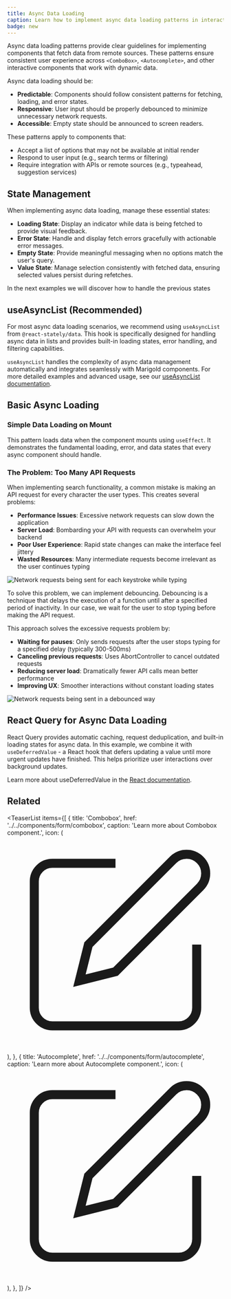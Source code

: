 ```yaml
---
title: Async Data Loading
caption: Learn how to implement async data loading patterns in interactive components.
badge: new
---
```


Async data loading patterns provide clear guidelines for implementing components that fetch data from remote sources. These patterns ensure consistent user experience across `<ComboBox>`, `<Autocomplete>`, and other interactive components that work with dynamic data.

Async data loading should be:

- **Predictable**: Components should follow consistent patterns for fetching, loading, and error states.
- **Responsive**: User input should be properly debounced to minimize unnecessary network requests.
- **Accessible**: Empty state should be announced to screen readers.

These patterns apply to components that:

- Accept a list of options that may not be available at initial render
- Respond to user input (e.g., search terms or filtering)
- Require integration with APIs or remote sources (e.g., typeahead, suggestion services)

## State Management

When implementing async data loading, manage these essential states:

- **Loading State**: Display an indicator while data is being fetched to provide visual feedback.
- **Error State**: Handle and display fetch errors gracefully with actionable error messages.
- **Empty State**: Provide meaningful messaging when no options match the user's query.
- **Value State**: Manage selection consistently with fetched data, ensuring selected values persist during refetches.

In the next examples we will discover how to handle the previous states

## useAsyncList (Recommended)

For most async data loading scenarios, we recommend using `useAsyncList` from `@react-stately/data`. This hook is specifically designed for handling async data in lists and provides built-in loading states, error handling, and filtering capabilities.

<ComponentDemo file="./use-async-list.demo.tsx" />

`useAsyncList` handles the complexity of async data management automatically and integrates seamlessly with Marigold components. For more detailed examples and advanced usage, see our [useAsyncList documentation](/components/hooks-and-utils/useAsyncListData).

## Basic Async Loading

### Simple Data Loading on Mount

This pattern loads data when the component mounts using `useEffect`. It demonstrates the fundamental loading, error, and data states that every async component should handle.

<ComponentDemo file="./basic-async-loading.demo.tsx" />

### The Problem: Too Many API Requests

When implementing search functionality, a common mistake is making an API request for every character the user types. This creates several problems:

- **Performance Issues**: Excessive network requests can slow down the application
- **Server Load**: Bombarding your API with requests can overwhelm your backend
- **Poor User Experience**: Rapid state changes can make the interface feel jittery
- **Wasted Resources**: Many intermediate requests become irrelevant as the user continues typing

<Image
  src="/excessive-requests.gif"
  alt="Network requests being sent for each keystroke while typing"
  width={800}
  height={400}
  className="mx-auto block"
/>

To solve this problem, we can implement debouncing. Debouncing is a technique that delays the execution of a function until after a specified period of inactivity. In our case, we wait for the user to stop typing before making the API request.

<ComponentDemo file="./debounced-search.demo.tsx" />

This approach solves the excessive requests problem by:

- **Waiting for pauses**: Only sends requests after the user stops typing for a specified delay (typically 300-500ms)
- **Canceling previous requests**: Uses AbortController to cancel outdated requests
- **Reducing server load**: Dramatically fewer API calls mean better performance
- **Improving UX**: Smoother interactions without constant loading states

<Image
  src="/debounced-requests.gif"
  alt="Network requests being sent in a debounced way"
  width={800}
  height={400}
  className="mx-auto block"
/>

## React Query for Async Data Loading

React Query provides automatic caching, request deduplication, and built-in loading states for async data. In this example, we combine it with `useDeferredValue` - a React hook that defers updating a value until more urgent updates have finished. This helps prioritize user interactions over background updates.

Learn more about useDeferredValue in the [React documentation](https://react.dev/reference/react/useDeferredValue).

<ComponentDemo file="./react-query-basic.demo.tsx" />

## Related

<TeaserList
  items={[
    {
      title: 'Combobox',
      href: '../../components/form/combobox',
      caption: 'Learn more about Combobox component.',
      icon: (
        <svg
          xmlns="http://www.w3.org/2000/svg"
          width={24}
          height={24}
          viewBox="0 0 24 24"
          fill="none"
          stroke="currentColor"
          strokeWidth={2}
          strokeLinecap="round"
          strokeLinejoin="round"
        >
          <path d="M12 3H5a2 2 0 00-2 2v14a2 2 0 002 2h14a2 2 0 002-2v-7" />
          <path d="M18.375 2.625a2.121 2.121 0 113 3L12 15l-4 1 1-4z" />
        </svg>
      ),
    },
    {
      title: 'Autocomplete',
      href: '../../components/form/autocomplete',
      caption: 'Learn more about Autocomplete component.',
      icon: (
        <svg
          xmlns="http://www.w3.org/2000/svg"
          width={24}
          height={24}
          viewBox="0 0 24 24"
          fill="none"
          stroke="currentColor"
          strokeWidth={2}
          strokeLinecap="round"
          strokeLinejoin="round"
        >
          <path d="M12 3H5a2 2 0 00-2 2v14a2 2 0 002 2h14a2 2 0 002-2v-7" />
          <path d="M18.375 2.625a2.121 2.121 0 113 3L12 15l-4 1 1-4z" />
        </svg>
      ),
    },
  ]}
/>
